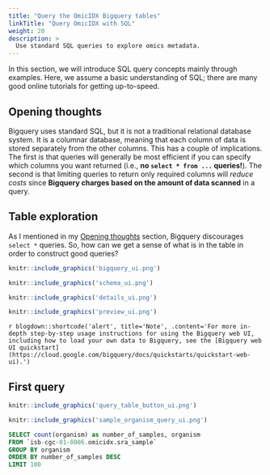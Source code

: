 ```yaml
---
title: "Query the OmicIDX Bigquery tables"
linkTitle: "Query OmicIDX with SQL"
weight: 20
description: >
  Use standard SQL queries to explore omics metadata.
---
```


In this section, we will introduce SQL query concepts mainly through
examples. Here, we assume a basic understanding of SQL; there are many
good online tutorials for getting up-to-speed.

## Opening thoughts

Bigquery uses standard SQL, but it is not a traditional relational
database system. It is a columnar database, meaning that each column
of data is stored separately from the other columns. This has a couple
of implications. The first is that queries will generally be most
efficient if you can specify which columns you want returned (i.e.,
**no `select * from ...` queries!**). The second is that limiting
queries to return only required columns will *reduce costs* since
**Bigquery charges based on the amount of data scanned** in a query.

## Table exploration

As I mentioned in my [Opening thoughts][] section, Bigquery discourages `select *` queries. So, how can we get a sense of what is in the table in order to construct good queries?


```r
knitr::include_graphics('bigquery_ui.png')
```

```r
knitr::include_graphics('schema_ui.png')
```

```r
knitr::include_graphics('details_ui.png')
```

```r
knitr::include_graphics('preview_ui.png')
```

`r blogdown::shortcode('alert', title='Note', .content='For more in-depth step-by-step usage instructions for using the Bigquery web UI, including how to load your own data to Bigquery, see the [Bigquery web UI quickstart](https://cloud.google.com/bigquery/docs/quickstarts/quickstart-web-ui).')` 



## First query

```r
knitr::include_graphics('query_table_button_ui.png')
```

```r
knitr::include_graphics('sample_organism_query_ui.png')
```



```sql
SELECT count(organism) as number_of_samples, organism
FROM `isb-cgc-01-0006.omicidx.sra_sample` 
GROUP BY organism 
ORDER BY number_of_samples DESC
LIMIT 100
```
